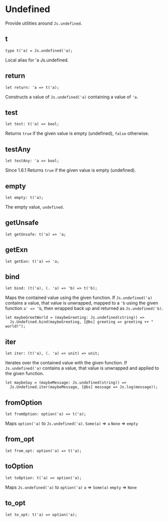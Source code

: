 # Undefined

<Intro>

Provide utilities around `Js.undefined`.

</Intro>

## t

```re sig
type t('a) = Js.undefined('a);
```

Local alias for 'a Js.undefined.

## return

```re sig
let return: 'a => t('a);
```

Constructs a value of `Js.undefined('a)` containing a value of `'a`.

## test

```re sig
let test: t('a) => bool;
```

Returns `true` if the given value is empty (undefined), `false` otherwise.

## testAny

```re sig
let testAny: 'a => bool;
```

Since 1.6.1 Returns `true` if the given value is empty (undefined).

## empty

```re sig
let empty: t('a);
```

The empty value, `undefined`.

## getUnsafe

```re sig
let getUnsafe: t('a) => 'a;
```

## getExn

```re sig
let getExn: t('a) => 'a;
```

## bind

```re sig
let bind: (t('a), (. 'a) => 'b) => t('b);
```

Maps the contained value using the given function.
If `Js.undefined('a)` contains a value, that value is unwrapped, mapped to a `'b` using the given function `a' => 'b`, then wrapped back up and returned as `Js.undefined('b)`.

```re example
let maybeGreetWorld = (maybeGreeting: Js.undefined(string)) =>
  Js.Undefined.bind(maybeGreeting, [@bs] greeting => greeting ++ " world!");
```

## iter

```re sig
let iter: (t('a), (. 'a) => unit) => unit;
```

Iterates over the contained value with the given function.
If `Js.undefined('a)` contains a value, that value is unwrapped and applied to the given function.

```re example
let maybeSay = (maybeMessage: Js.undefined(string)) =>
  Js.Undefined.iter(maybeMessage, [@bs] message => Js.log(message));
```

## fromOption

```re sig
let fromOption: option('a) => t('a);
```

Maps `option('a)` to `Js.undefined('a)`.
`Some(a)` => `a`
`None` => `empty`

## from_opt

```re sig
let from_opt: option('a) => t('a);
```

## toOption

```re sig
let toOption: t('a) => option('a);
```

Maps `Js.undefined('a)` to `option('a)`
`a` => `Some(a)`
`empty` => `None`

## to_opt

```re sig
let to_opt: t('a) => option('a);
```
